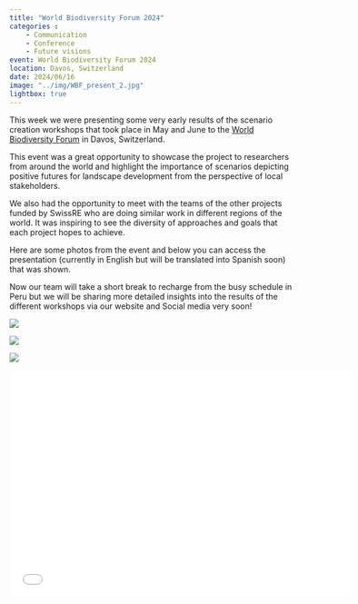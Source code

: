 ```yaml
---
title: "World Biodiversity Forum 2024"
categories : 
    - Communication
    - Conference
    - Future visions
event: World Biodiversity Forum 2024
location: Davos, Switzerland
date: 2024/06/16
image: "../img/WBF_present_2.jpg"
lightbox: true
---
```


This week we were presenting some very early results of the scenario creation workshops that took place in May and June to the [World Biodiversity Forum](https://www.worldbiodiversityforum.org/en/wbf-2024) in Davos, Switzerland. 

This event was a great opportunity to showcase the project to researchers from around the world and highlight the importance of scenarios depicting positive futures for landscape development from the perspective of local stakeholders.

We also had the opportunity to meet with the teams of the other projects funded by SwissRE who are doing similar work in different regions of the world. It was inspiring to see the diversity of approaches and goals that each project hopes to achieve.

Here are some photos from the event and below you can access the presentation (currently in English but will be translated into Spanish soon) that was shown. 

Now our team will take a short break to recharge from the busy schedule in Peru but we will be sharing more detailed insights into the results of the different workshops via our website and Social media very soon!

::: {layout-nrow=2}
![](../img/WBF_present.jpg){group="my-gallery"}

![](../img/WBF_group.jpg){group="my-gallery"}

![](../img/WBF_meeting.jpg){group="my-gallery"}

:::

```{=html}
<div class="embed-container">
  <p align="center"><iframe width="600" height="400" src="../media/WBF_pres_1962024.pdf" style="border: 0.5px" ></iframe
  /p>
</div>
```



